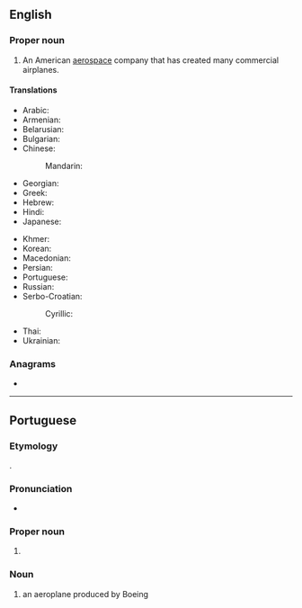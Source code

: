 ==English==
{{wikipedia}}

===Proper noun===
{{en-proper noun}}

# {{lb|en|aviation}} An American [[aerospace]] company that has created many commercial airplanes.

====Translations====
{{trans-top|An American aerospace company}}
* Arabic: {{t|ar|بُويِنْغ|m}}
* Armenian: {{t|hy|Բոինգ|sc=Armn}}
* Belarusian: {{t|be|Бо́інг|m|sc=Cyrl}}
* Bulgarian: {{t|bg|Бо́инг|m|sc=Cyrl}}
* Chinese:
*: Mandarin: {{t+|cmn|波音|tr=Bōyīn|sc=Hani}}
* Georgian: {{t|ka|ბოინგი|sc=Geor}}
* Greek: {{t|el|Μπόινγκ|sc=Grek}}
* Hebrew: {{t|he|בואינג|sc=Hebr}}
* Hindi: {{t|hi|बोइंग|tr=bo'iṅg|sc=Deva}}
* Japanese: {{t|ja|ボーイング|tr=Bōingu|sc=Jpan}}
{{trans-mid}}
* Khmer: {{t|km|បូអ៊ិង|tr=bo ing|sc=Khmr}}
* Korean: {{t|ko|보잉|tr=Boing|sc=Kore}}
* Macedonian: {{t|mk|Боинг|m|sc=Cyrl}}
* Persian: {{t|fa|بوئینگ|tr=Bo'ing|sc=fa-Arab}}
* Portuguese: {{t|pt|Boeing|f}}
* Russian: {{t|ru|Бо́инг|m}}
* Serbo-Croatian:
*: Cyrillic: {{t|sh|Боинг|m}}
* Thai: {{t|th|โบอิง|tr=bo-ing|sc=Thai}}
* Ukrainian: {{t|uk|Бо́інг|m|sc=Cyrl}}
{{trans-bottom}}

===Anagrams===
* {{anagrams|en|big one|biogen}}

----

==Portuguese==

===Etymology===
{{bor|pt|en|Boeing}}.

===Pronunciation===
* {{a|Brazil}} {{IPA|/ˈbɔj̃ɡ/|lang=pt}}

===Proper noun===
{{pt-proper noun|f}}

# {{lb|pt|aviation}} {{l|en|Boeing}} {{gloss|an American aerospace company}}

===Noun===
{{pt-noun|m|s}}

# {{lb|pt|aviation}} an aeroplane produced by Boeing